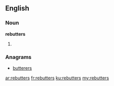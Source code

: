 ==English==

===Noun===
'''rebutters'''

# {{plural of|[[rebutter]]}}

===Anagrams===
* [[butterers#English|butterers]]

[[ar:rebutters]]
[[fr:rebutters]]
[[ku:rebutters]]
[[my:rebutters]]